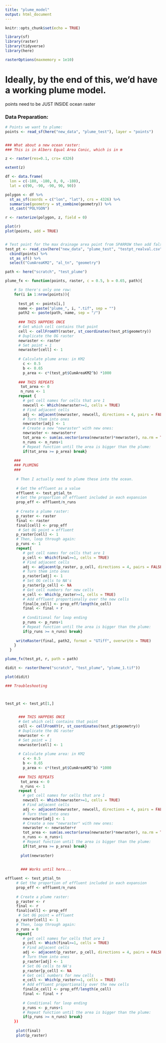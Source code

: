 ```yaml
---
title: "plume_model"
output: html_document
---
```


```r
knitr::opts_chunk$set(echo = TRUE)

library(sf)
library(raster)
library(tidyverse)
library(here)

rasterOptions(maxmemory = 1e10)
```

# Ideally, by the end of this, we'd have a working plume model.

points need to be JUST INSIDE ocean raster

### Data Preparation:
```r
# Points we want to plume:
points <- read_sf(here("new_data", "plume_test"), layer = "points")


### What about a new ocean raster:
### This is in Albers Equal Area Conic, which is in m

z <- raster(res=0.1, crs= 4326)

extent(z)

df <- data.frame(
  lon = c(-180, -180, 0, 0, -180),
  lat = c(90, -90, -90, 90, 90))

polygon <- df %>%
  st_as_sf(coords = c("lon", "lat"), crs = 4326) %>%
  summarise(geometry = st_combine(geometry)) %>%
  st_cast("POLYGON")

r <- rasterize(polygon, z, field = 0)

plot(r)
plot(points, add = TRUE)


# Test point for the max drainage area point from SPARROW then add false geometry point
test_pt <- read_csv(here("new_data", "plume_test", "testpt_realval.csv")) %>% 
  cbind(points) %>% 
  st_as_sf() %>% 
  select("CumAreaKM2", "al_tn", "geometry")


```


```r
path <- here("scratch", "test_plume")

plume_fx <- function(points, raster, c = 0.5, b = 0.65, path){

    # So there's only one row:
    for(i in 1:nrow(points)){
    
      test_pt <- points[i,]
      name <- paste("plume_", i, ".tif", sep = "")
      path2 <- paste(path, name, sep = "/")
      
      ### THIS HAPPENS ONCE
      # Get which cell contains that point
      cell <- cellFromXY(raster, st_coordinates(test_pt$geometry))
      # Duplicate the OG raster
      newraster <- raster
      # Set point = 1
      newraster[cell] <- 1
      
      # Calculate plume area: in KM2
        c <- 0.5
        b <- 0.65
        p_area <- c*(test_pt$CumAreaKM2^b) *1000
      
      ### THIS REPEATS
       tot_area <- 0
       n_runs <- 1
      repeat {
        # get cell names for cells that are 1
        newcell <- Which(newraster>=1, cells = TRUE)
        # Find adjacent cells
        adj <- adjacent(newraster, newcell, directions = 4, pairs = FALSE)
        # Turn them into ones
        newraster[adj] <- 1
        # Create a new "newraster" with new ones:
        newraster <- newraster+r
        tot_area <- sum(as.vector(area(newraster)*newraster), na.rm = TRUE)
        n_runs <- n_runs+1
        # Repeat function until the area is bigger than the plume:
        if(tot_area >= p_area) break}
     
    ###
    ### PLUMING
    ###
       
     # Then I actually need to plume these into the ocean.
       
     # Get the effluent as a value
     effluent <- test_pt$al_tn
     # Get the proportion of effluent included in each expansion
     prop_eff <- effluent/n_runs
     
     # Create a plume raster:
     p_raster <- raster
     final <- raster
     final[cell] <- prop_eff
      # Set OG point = effluent
     p_raster[cell] <- 1
     # Then, loop through again:
     p_runs <- 1
     repeat{
        # get cell names for cells that are 1
        p_cell <- Which(final>=1, cells = TRUE)
        # Find adjacent cells
        adj <- adjacent(p_raster, p_cell, directions = 4, pairs = FALSE)
        # Turn them into ones
        p_raster[adj] <- 1
        # Set OG cells to NA's
        p_raster[p_cell] <- NA
        # Get cell numbers for new cells
        e_cell <- Which(p_raster>=1, cells = TRUE)
        # Add effluent proportionally over the new cells
        final[e_cell] <- prop_eff/length(e_cell)
        final <- final + r
        
        # Conditional for loop ending
        p_runs <- p_runs+1
        # Repeat function until the area is bigger than the plume:
        if(p_runs >= n_runs) break}
     
     writeRaster(final, path2, format = "GTiff", overwrite = TRUE)
    }
  }

plume_fx(test_pt, r, path = path)

didit <- raster(here("scratch", "test_plume", "plume_1.tif"))

plot(didit)
```


```r
### Troubleshooting



test_pt <- test_pt[1,]

      
      ### THIS HAPPENS ONCE
      # Get which cell contains that point
      cell <- cellFromXY(r, st_coordinates(test_pt$geometry))
      # Duplicate the OG raster
      newraster <- r
      # Set point = 1
      newraster[cell] <- 1
      
      # Calculate plume area: in KM2
        c <- 0.5
        b <- 0.65
        p_area <- c*(test_pt$CumAreaKM2^b) *1000
      
      ### THIS REPEATS
       tot_area <- 0
       n_runs <- 1
      repeat {
        # get cell names for cells that are 1
        newcell <- Which(newraster>=1, cells = TRUE)
        # Find adjacent cells
        adj <- adjacent(newraster, newcell, directions = 4, pairs = FALSE)
        # Turn them into ones
        newraster[adj] <- 1
        # Create a new "newraster" with new ones:
        newraster <- newraster+r
        tot_area <- sum(as.vector(area(newraster)*newraster), na.rm = TRUE)
        n_runs <- n_runs+1
        # Repeat function until the area is bigger than the plume:
        if(tot_area >= p_area) break}
       
       plot(newraster)
       
       
       ### Works until here...
```

```r
effluent <- test_pt$al_tn
     # Get the proportion of effluent included in each expansion
     prop_eff <- effluent/n_runs
     
     # Create a plume raster:
     p_raster <- r
     final <- r
     final[cell] <- prop_eff
      # Set OG point = effluent
     p_raster[cell] <- 1
     # Then, loop through again:
     p_runs = 0
     repeat{
        # get cell names for cells that are 1
        p_cell <- Which(final>=1, cells = TRUE)
        # Find adjacent cells
        adj <- adjacent(p_raster, p_cell, directions = 4, pairs = FALSE)
        # Turn them into ones
        p_raster[adj] <- 1
        # Set OG cells to NA's
        p_raster[p_cell] <- NA
        # Get cell numbers for new cells
        e_cell <- Which(p_raster>=1, cells = TRUE)
        # Add effluent proportionally over the new cells
        final[e_cell] <- prop_eff/length(e_cell)
        final <- final + r
        
        # Conditional for loop ending
        p_runs <- p_runs+1
        # Repeat function until the area is bigger than the plume:
        if(p_runs >= n_runs) break}
    })
     
     plot(final)
     plot(p_raster)
```



